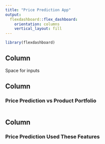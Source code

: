 ```yaml
---
title: "Price Prediction App"
output: 
  flexdashboard::flex_dashboard:
    orientation: columns
    vertical_layout: fill
---
```


```r
library(flexdashboard)
```

Column {.sidebar}
-----------------------------------------------------------------------

Space for inputs

Column {data-width="650"}
-----------------------------------------------------------------------

### Price Prediction vs Product Portfolio

```r

```

Column {data-width="350"}
-----------------------------------------------------------------------

### Price Prediction Used These Features

```r

```
